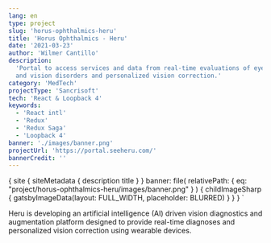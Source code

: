```yaml
---
lang: en
type: project
slug: 'horus-ophthalmics-heru'
title: 'Horus Ophthalmics - Heru'
date: '2021-03-23'
author: 'Wilmer Cantillo'
description:
  'Portal to access services and data from real-time evaluations of eye health
  and vision disorders and personalized vision correction.'
category: 'MedTech'
projectType: 'Sancrisoft'
tech: 'React & Loopback 4'
keywords:
  - 'React intl'
  - 'Redux'
  - 'Redux Saga'
  - 'Loopback 4'
banner: './images/banner.png'
projectUrl: 'https://portal.seeheru.com/'
bannerCredit: ''
---
```


  {
    site {
      siteMetadata {
        description
        title
      }
    }
    banner: file(
      relativePath: { eq: "project/horus-ophthalmics-heru/images/banner.png" }
    ) {
      childImageSharp {
        gatsbyImageData(layout: FULL_WIDTH, placeholder: BLURRED)
      }
    }
  }
`

Heru is developing an artificial intelligence (AI) driven vision diagnostics and
augmentation platform designed to provide real-time diagnoses and personalized
vision correction using wearable devices.
